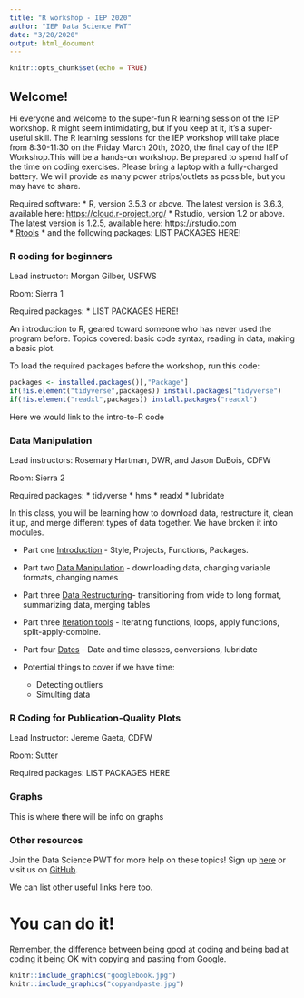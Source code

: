 ```yaml
---
title: "R workshop - IEP 2020"
author: "IEP Data Science PWT"
date: "3/20/2020"
output: html_document
---
```


```r
knitr::opts_chunk$set(echo = TRUE)
```

## Welcome!

Hi everyone and welcome to the super-fun R learning session of the IEP workshop. R might seem intimidating, but if you keep at it, it's a super-useful skill. The R learning sessions for the IEP workshop will take place from 8:30-11:30 on the Friday March 20th, 2020, the final day of the IEP Workshop.This will be a hands-on workshop. Be prepared to spend half of the time on coding exercises. Please bring a laptop with a fully-charged battery. We will provide as many power strips/outlets as possible, but you may have to share.

Required software: 
* R, version 3.5.3 or above. The latest version is 3.6.3, available here: [https://cloud.r-project.org/](https://cloud.r-project.org/) 
* Rstudio, version 1.2 or above. The latest version is 1.2.5, available here: [https://rstudio.com](https://rstudio.com/products/rstudio/download/#download)  
* [Rtools](https://cran.r-project.org/bin/windows/Rtools/) 
* and the following packages: LIST PACKAGES HERE!


### R coding for beginners

Lead instructor: Morgan Gilber, USFWS

Room: Sierra 1 

Required packages: 
* LIST PACKAGES HERE!

An introduction to R, geared toward someone who has never used the program before. Topics covered: basic code syntax, reading in data, making a basic plot. 


  To load the required packages before the workshop, run this code:
  
```r
packages <- installed.packages()[,"Package"]
if(!is.element("tidyverse",packages)) install.packages("tidyverse")
if(!is.element("readxl",packages)) install.packages("readxl")

```

Here we would link to the intro-to-R code


### Data Manipulation

Lead instructors: Rosemary Hartman, DWR, and Jason DuBois, CDFW

Room: Sierra 2

Required packages: 
* tidyverse
* hms
* readxl
* lubridate

In this class, you will be learning how to download data, restructure it, clean it up, and merge different types of data together. We have broken it into modules.


* Part one [Introduction](IntrotoDataManip.html) - Style, Projects, Functions, Packages.

* Part two [Data Manipulation](data-mainpulation.html) - downloading data, changing variable formats, changing names

* Part three [Data Restructuring](dataset-restructuring.html)- transitioning from wide to long format, summarizing data, merging tables

* Part three [Iteration tools](applyfunctions.html) - Iterating functions, loops, apply functions, split-apply-combine.

* Part four [Dates](Date-manipulation.html) - Date and time classes, conversions, lubridate

* Potential things to cover if we have time:
  + Detecting outliers
  + Simulting data


### R Coding for Publication-Quality Plots

Lead Instructor: Jereme Gaeta, CDFW 

Room: Sutter

Required packages: LIST PACKAGES HERE


### Graphs

This is where there will be info on graphs


### Other resources

Join the Data Science PWT for more help on these topics! Sign up [here](https://groups.google.com/forum/#!forum/bay-delta-datascience)
or visit us on [GitHub](https://github.com/InteragencyEcologicalProgram/DataScience).

We can list other useful links here too.


# You can do it!

Remember, the difference between being good at coding and being bad at coding it being OK with copying and pasting from Google.

```r
knitr::include_graphics("googlebook.jpg")
knitr::include_graphics("copyandpaste.jpg")
```

